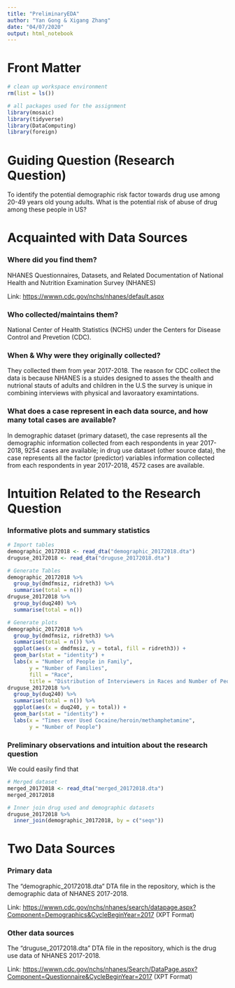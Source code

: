 ```yaml
---
title: "PreliminaryEDA"
author: "Yan Gong & Xigang Zhang"
date: "04/07/2020"
output: html_notebook
---
```


# Front Matter

```r
# clean up workspace environment
rm(list = ls())

# all packages used for the assignment
library(mosaic)
library(tidyverse)
library(DataComputing)
library(foreign)
```

# Guiding Question (Research Question)

To identify the potential demographic risk factor towards drug use among 20-49 years old young adults. What is the potential risk of abuse of drug among these people in US? 


# Acquainted with Data Sources

### Where did you find them?

NHANES Questionnaires, Datasets, and Related Documentation of National Health and Nutrition Examination Survey (NHANES)

Link: <https://wwwn.cdc.gov/nchs/nhanes/default.aspx>


### Who collected/maintains them?

National Center of Health Statistics (NCHS) under the Centers for Disease Control and Prevetion (CDC). 

### When & Why were they originally collected?

They collected them from year 2017-2018. The reason for CDC collect the data is because NHANES is a stuides designed to asses the thealth and nutrional stauts of adults and children in the U.S the survey is unique in combining interviews with physical and lavoraatory examintations. 

### What does a case represent in each data source, and how many total cases are available?

In demographic dataset (primary dataset), the case represents all the demographic information collected from each respondents in year 2017-2018, 9254 cases are available; in drug use dataset (other source data), the case represents all the factor (predictor) variables information collected from each respondents in year 2017-2018, 4572 cases are available. 


# Intuition Related to the Research Question

### Informative plots and summary statistics 

```r
# Import tables
demographic_20172018 <- read_dta("demographic_20172018.dta")
druguse_20172018 <- read_dta("druguse_20172018.dta")

# Generate Tables
demographic_20172018 %>%
  group_by(dmdfmsiz, ridreth3) %>%
  summarise(total = n())
druguse_20172018 %>%
  group_by(duq240) %>%
  summarise(total = n())

# Generate plots
demographic_20172018 %>%
  group_by(dmdfmsiz, ridreth3) %>%
  summarise(total = n()) %>%
  ggplot(aes(x = dmdfmsiz, y = total, fill = ridreth3)) + 
  geom_bar(stat = "identity") + 
  labs(x = "Number of People in Family", 
       y = "Number of Families", 
       fill = "Race", 
       title = "Distribution of Interviewers in Races and Number of People in Family")
druguse_20172018 %>%
  group_by(duq240) %>%
  summarise(total = n()) %>%
  ggplot(aes(x = duq240, y = total)) + 
  geom_bar(stat = "identity") + 
  labs(x = "Times ever Used Cocaine/heroin/methamphetamine", 
       y = "Number of People")
```

### Preliminary observations and intuition about the research question

We could easily find that 
```r
# Merged dataset
merged_20172018 <- read_dta("merged_20172018.dta")
merged_20172018

# Inner join drug used and demographic datasets
druguse_20172018 %>%
  inner_join(demographic_20172018, by = c("seqn"))
```

# Two Data Sources

### Primary data

The "demographic_20172018.dta" DTA file in the repository, which is the demographic data of NHANES 2017-2018. 

Link: <https://wwwn.cdc.gov/nchs/nhanes/search/datapage.aspx?Component=Demographics&CycleBeginYear=2017> (XPT Format)

### Other data sources 

The "druguse_20172018.dta" DTA file in the repository, which is the drug use data of NHANES 2017-2018. 

Link: <https://wwwn.cdc.gov/nchs/nhanes/Search/DataPage.aspx?Component=Questionnaire&CycleBeginYear=2017> (XPT Format)